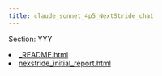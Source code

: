 ```yaml
---
title: claude_sonnet_4p5_NextStride_chat
---
```


Section: YYY

<li><a href="_README.html">_README.html</a></li>
<li><a href="nexstride_initial_report.html">nexstride_initial_report.html</a></li>
